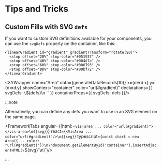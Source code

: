 
# Tips and Tricks

## Custom Fills with SVG `defs`
If you want to custom SVG definitions available for your components, you can use the `svgDefs` property on the container, like this:

    <linearGradient id="gradient" gradientTransform="rotate(90)">
      <stop offset="20%" stop-color="#051937" />
      <stop offset="40%" stop-color="#004d7a" />
      <stop offset="60%" stop-color="#008793" />
      <stop offset="80%" stop-color="#00bf72" />
    </linearGradient>`

<XYWrapper name="Area"
  data={generateDataRecords(10)}
  x={d=>d.x} y={d=>d.y}
  showContext="container"
  color="url(#gradient)"
  declarations={{ svgDefs: `\`${defs}\n  \`` }}
  containerProps={{
    svgDefs: defs
  }}/>


:::note

Alternatively, you can define any defs you want to use in an SVG element on the same page.

<FrameworkTabs
  angular={{html: `<vis-area ... color="url(#gradient)"></vis-area>\n${svg}`}}
  react={`<VisArea ... color="url(#gradient)"/>\n${svg}`}
  typescript={`const chart = new Area({... color: "url(#gradient)"})\n\ndocument.getElementById('container').insertAdjacentHTML(\`${svg}\`\n)`}/>

:::




